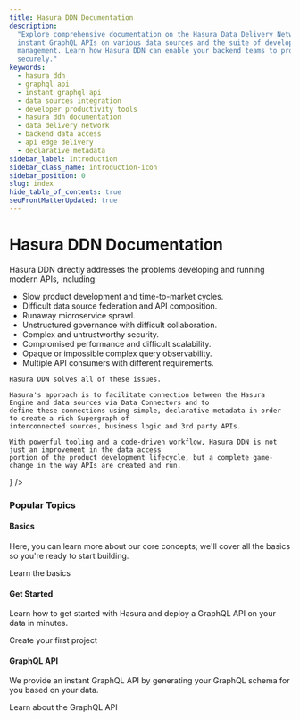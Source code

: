 ```yaml
---
title: Hasura DDN Documentation
description:
  "Explore comprehensive documentation on the Hasura Data Delivery Network (DDN). Discover its ability to generate
  instant GraphQL APIs on various data sources and the suite of developer tools it offers for increased productivity and
  management. Learn how Hasura DDN can enable your backend teams to provide data access from the edge efficiently and
  securely."
keywords:
  - hasura ddn
  - graphql api
  - instant graphql api
  - data sources integration
  - developer productivity tools
  - hasura ddn documentation
  - data delivery network
  - backend data access
  - api edge delivery
  - declarative metadata
sidebar_label: Introduction
sidebar_class_name: introduction-icon
sidebar_position: 0
slug: index
hide_table_of_contents: true
seoFrontMatterUpdated: true
---
```



# Hasura DDN Documentation

<div className={'front-matter'}>
  <div>
    Hasura DDN directly addresses the problems developing and running modern APIs, including:
    <ul className={"introList"}>
      <li>
        Slow product development and time-to-market cycles.
      </li>
      <li>
        Difficult data source federation and API composition.
      </li>
      <li>
        Runaway microservice sprawl.
      </li>
      <li>
        Unstructured governance with difficult collaboration.
      </li>
      <li>
        Complex and untrustworthy security.
      </li>
      <li>
        Compromised performance and difficult scalability.
      </li>
      <li>
        Opaque or impossible complex query observability.
      </li>
      <li>
        Multiple API consumers with different requirements.
      </li>
    </ul>

    Hasura DDN solves all of these issues.

    Hasura's approach is to facilitate connection between the Hasura Engine and data sources via Data Connectors and to
    define these connections using simple, declarative metadata in order to create a rich Supergraph of
    interconnected sources, business logic and 3rd party APIs.

    With powerful tooling and a code-driven workflow, Hasura DDN is not just an improvement in the data access
    portion of the product development lifecycle, but a complete game-change in the way APIs are created and run.
  </div>
  <OverviewIconCard
    iconName={
      <Introduction />
    }
  />
</div>

### Popular Topics

<div className={"card-wrapper"}>
  <div className={"card"}>
    <div className={"card-content-items"}>
      <Thumbnail src="/img/basics.png" alt="Basics" />
      <div className={"card-content"}>
        <h4>
          <Basics />
          Basics
        </h4>
        <p>
          Here, you can learn more about our core concepts; we'll cover all the basics so you're ready to start
          building.
        </p>
      </div>
    </div>
    <Link href={"/basics/overview/"}>
      Learn the basics
      <ChevronRight />
    </Link>
  </div>
  <div className={"card"}>
    <div className={"card-content-items"}>
      <Thumbnail src="/img/get-started.png" alt="Get Started" />
      <div className={"card-content"}>
        <h4>
          <GetStarted />
          Get Started
        </h4>
        <p>Learn how to get started with Hasura and deploy a GraphQL API on your data in minutes.</p>
      </div>
    </div>
    <Link href={"/getting-started/overview"}>
      Create your first project
      <ChevronRight />
    </Link>
  </div>
  <div className={"card"}>
    <div className={"card-content-items"}>
      <Thumbnail src="/img/graphql-api.png" alt="GraphQL API" />
      <div className={"card-content"}>
        <h4>
          <GraphQLAPI />
          GraphQL API
        </h4>
        <p>We provide an instant GraphQL API by generating your GraphQL schema for you based on your data.</p>
      </div>
    </div>
    <Link href={"/graphql-api/overview"}>
      Learn about the GraphQL API
      <ChevronRight />
    </Link>
  </div>
</div>

